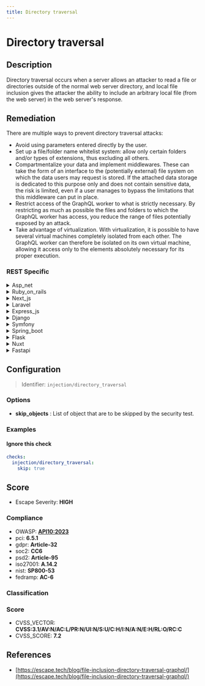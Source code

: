 ```yaml
---
title: Directory traversal
---
```


# Directory traversal

## Description

Directory traversal occurs when a server allows an attacker to read a file or directories outside of the normal web server directory, and local file inclusion gives the attacker the ability to include an arbitrary local file (from the web server) in the web server's response.


## Remediation

There are multiple ways to prevent directory traversal attacks:
- Avoid using parameters entered directly by the user.
- Set up a file/folder name whitelist system: allow only certain folders and/or types of extensions, thus excluding all others.
- Compartmentalize your data and implement middlewares. These can take the form of an interface to the (potentially external) file system on which the data users may request is stored. If the attached data storage is dedicated to this purpose only and does not contain sensitive data, the risk is limited, even if a user manages to bypass the limitations that this middleware can put in place.
- Restrict access of the GraphQL worker to what is strictly necessary. By restricting as much as possible the files and folders to which the GraphQL worker has access, you reduce the range of files potentially exposed by an attack.
- Take advantage of virtualization. With virtualization, it is possible to have several virtual machines completely isolated from each other. The GraphQL worker can therefore be isolated on its own virtual machine, allowing it access only to the elements absolutely necessary for its proper execution.



### REST Specific

<details>
    <summary>Asp_net</summary>

In ASP.NET, prevent directory traversal attacks by validating user input, using built-in functions to sanitize file paths, employing the Path.Combine() method to safely create file paths, and setting proper permissions. Always restrict file access to a specific whitelist of allowed files and directories, and avoid using user-controllable input to access file system objects directly.

</details>

<details>
    <summary>Ruby_on_rails</summary>

In Ruby on Rails, ensure that user-supplied input is not used directly to access file system objects. Use built-in Rails methods such as 'send_file' or 'send_data' for serving files, and always validate and sanitize input paths. Implement strict input validation to allow only a predetermined set of paths. Avoid passing user-controllable data to methods that access the file system, and consider using the 'brakeman' gem to scan for potential vulnerabilities.

</details>

<details>
    <summary>Next_js</summary>

In Next.js, to prevent directory traversal attacks, ensure that user input is not directly used to access file system paths. Use a whitelist of allowed paths, validate and sanitize input using libraries like `path` to resolve and normalize paths, and avoid exposing sensitive system files. Implement proper error handling to avoid revealing directory structures. Additionally, use built-in Next.js routing and avoid manual path concatenation where possible.

</details>

<details>
    <summary>Laravel</summary>

In Laravel, use the built-in functions such as 'storage_path()' and 'public_path()' to safely reference files within the application's directories. Always validate and sanitize user input to ensure it does not contain directory traversal sequences like '../'. Implement access controls to restrict file access to authorized users only.

</details>

<details>
    <summary>Express_js</summary>

In Express.js, to prevent directory traversal attacks, ensure that user input is not directly used to access file system paths. Validate and sanitize input by using modules like 'path' to resolve and normalize paths, and 'express-fileupload' or similar middleware to handle file uploads securely. Always restrict file access to intended directories and set proper permissions. Additionally, employ a robust authentication and authorization strategy to limit access to sensitive files and directories.

</details>

<details>
    <summary>Django</summary>

In Django, ensure that any file access operations are restricted to the intended directories by using the built-in storage system classes such as 'FileSystemStorage' or 'DefaultStorage', and avoid directly handling file system paths from user input. Always validate and sanitize input to prevent directory traversal, and use 'os.path.join()' with 'settings.MEDIA_ROOT' or 'settings.STATIC_ROOT' for constructing file paths. Additionally, employ Django's 'get_valid_filename()' function to clean the user-supplied filenames.

</details>

<details>
    <summary>Symfony</summary>

In Symfony, to prevent directory traversal attacks, always use the 'file_locator' service to safely locate files, and validate and sanitize all user inputs. Avoid directly passing user-controlled paths to filesystem functions. Use 'realpath()' to resolve paths and check they are within expected directories.

</details>

<details>
    <summary>Spring_boot</summary>

In Spring Boot, to prevent directory traversal attacks, validate and sanitize all user inputs to ensure they do not contain file system navigation characters. Use built-in functions to construct file paths and avoid directly concatenating user input to file paths. Implement proper access control checks before serving files to users.

</details>

<details>
    <summary>Flask</summary>

In Flask, ensure that file access operations use a secure function that restricts paths to the intended directories. Validate and sanitize all user input to prevent directory traversal. Avoid using user input directly in file system operations and employ the `os.path.join` function with `flask.safe_join` to construct file paths. Additionally, set proper permissions on the server to limit which files can be accessed by the web application.

</details>

<details>
    <summary>Nuxt</summary>

In Nuxt.js, to prevent directory traversal attacks, ensure that user input is not directly used to access file system paths. Use a whitelist of allowed paths, validate and sanitize input using libraries like `validator`, and avoid using user input for file system operations without strict checks. Additionally, employ the built-in `fs` module with caution and always resolve paths with `path.resolve` to avoid unintentional exposure of sensitive files.

</details>

<details>
    <summary>Fastapi</summary>

In FastAPI, to prevent directory traversal attacks, ensure that user-supplied file paths are strictly validated against a whitelist of allowed paths. Use secure functions for file access, avoid direct filesystem access with user input, and employ the `pathlib` library to safely construct file paths. Additionally, set proper permissions on the server to restrict access to sensitive directories.

</details>

## Configuration

> Identifier: `injection/directory_traversal`

### Options

- **skip_objects** : List of object that are to be skipped by the security test.




### Examples



#### Ignore this check

```yaml
checks:
  injection/directory_traversal:
    skip: true
```




## Score

- Escape Severity: **<span className="high-severity">HIGH</span>**

### Compliance

- OWASP: **[API10:2023](https://github.com/OWASP/API-Security/blob/master/editions/2023/en/0xaa-unsafe-consumption-of-apis.md)**
- pci: **6.5.1**
- gdpr: **Article-32**
- soc2: **CC6**
- psd2: **Article-95**
- iso27001: **A.14.2**
- nist: **SP800-53**
- fedramp: **AC-6**

### Classification






### Score

- CVSS_VECTOR: **CVSS:3.1/AV:N/AC:L/PR:N/UI:N/S:U/C:H/I:N/A:N/E:H/RL:O/RC:C**
- CVSS_SCORE: **7.2**

## References

- [https://escape.tech/blog/file-inclusion-directory-traversal-graphql/](https://escape.tech/blog/file-inclusion-directory-traversal-graphql/)
  